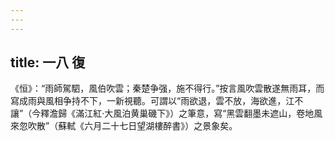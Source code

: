 ```yaml
---
---
---
```

title: 一八 復
---




《恒》：“雨師駕駟，風伯吹雲；秦楚争强，施不得行。”按言風吹雲散遂無雨耳，而寫成雨與風相争持不下，一新視聽。可謂以“雨欲退，雲不放，海欲進，江不讓”（今釋澹歸《滿江紅·大風泊黄巢磯下》）之筆意，寫“黑雲翻墨未遮山，卷地風來忽吹散”（蘇軾《六月二十七日望湖樓醉書》）之景象矣。